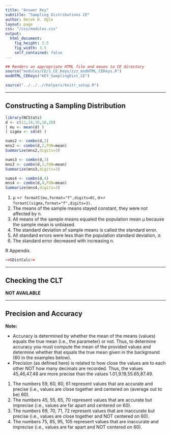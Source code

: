 ```yaml
---
title: "Answer Key"
subtitle: "Sampling Distributions CE"
author: Derek H. Ogle
layout: page
css: "/css/modules.css"
output:
  html_document:
    fig_height: 3.5
    fig_width: 3.5
    self_contained: false
---
```


```r
## Renders an appropriate HTML file and moves to CE directory
source("modules/CE/1_CE_Keys/zzz_modHTML_CEKeys.R")
modHTML_CEKeys("KEY_SamplingDist_CE")
```

```r
source("../../../rhelpers/knitr_setup.R")
```

----

## Constructing a Sampling Distribution

```r
library(NCStats)
d <- c(12,14,16,18,20)
( mu <- mean(d) )
( sigma <- sd(d) )

nums2 <- combn(d,2)
mns2 <- combn(d,2,FUN=mean)
Summarize(mns2,digits=3)

nums3 <- combn(d,3)
mns3 <- combn(d,3,FUN=mean)
Summarize(mns3,digits=3)

nums4 <- combn(d,4)
mns4 <- combn(d,4,FUN=mean)
Summarize(mns4,digits=3)
```


<ol>
  <li> &mu; =`r formatC(mu,format="f",digits=0)`, &sigma;=`r formatC(sigma,format="f",digits=3)`.</li>
  <li>The means of the sample means stayed constant, they were not affected by n.</li>
  <li>All means of the sample means equaled the population mean &mu; because the sample mean is unbiased.</li>
  <li>The standard deviation of sample means is called the standard error.</li>
  <li>All standard errors were less than the population standard deviation, &sigma;.</li>
  <li>The standard error decreased with increasing n.</li>
</ol>

R Appendix.
```r
<<SDistCalc>>
```

----

## Checking the CLT

**NOT AVAILABLE**

----

## Precision and Accuracy

<div class="alert alert-warning">
<strong>Note:</strong>
<ul>
<li>Accuracy is determined by whether the mean of the means (values) equals the true mean (i.e., the parameter) or not. Thus, to determine accuracy you must compute the mean of the provided values and determine whether that equals the true mean given in the background (60 in the examples below).</li>
<li>Precision (as defined here) is related to how close the values are to each other NOT how many decimals are recorded. Thus, the values 45,46,47,48 are more precise than the values 1.01,9.19,55.65,87.49.</li>
</ul>
</div>


1. The numbers 59, 60, 60, 61 represent values that are accurate and precise (i.e., values are close together and centered on (average out to be) 60).
1. The numbers 45, 55, 65, 70 represent values that are accurate but imprecise (i.e., values are far apart and centered on 60).
1. The numbers 69, 70, 71, 72 represent values that are inaccurate but precise (i.e., values are close together and NOT centered on 60).
1. The numbers 75, 85, 95, 105 represent values that are inaccurate and imprecise (i.e., values are far apart and NOT centered on 60).
